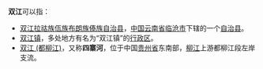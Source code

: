 '''双江'''可以指：
* [[双江拉祜族佤族布朗族傣族自治县|双江拉祜族佤族布朗族傣族自治县]]，[[中国|中国]][[云南省|云南省]][[临沧市|临沧市]]下辖的一个[[自治县|自治县]]。
* [[双江镇|双江镇]]，多处地方有名为“双江镇”的[[行政区|行政区]]。
* [[双江_(都柳江)|双江 (都柳江)]]，又称'''四寨河'''，位于中国[[贵州省|贵州省]]东南部，[[柳江|柳江]]上游都柳江段左岸支流。
{{disambig|S|Cat=二字地名消歧义}}